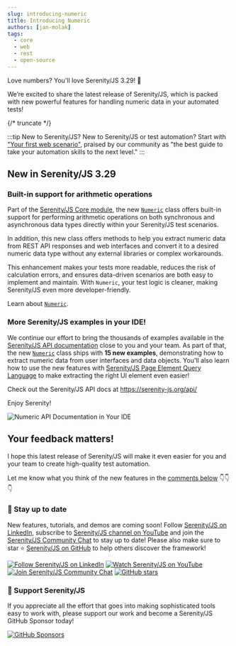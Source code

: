 ```yaml
---
slug: introducing-numeric
title: Introducing Numeric
authors: [jan-molak]
tags:
  - core
  - web
  - rest
  - open-source
---
```


Love numbers? You'll love Serenity/JS 3.29! 🎉

We’re excited to share the latest release of Serenity/JS, which is packed with new powerful features for handling numeric data in your automated tests!

{/* truncate */}

:::tip New to Serenity/JS?
New to Serenity/JS or test automation? Start with ["Your first web scenario"](/handbook/web-testing/your-first-web-scenario/),
praised by our community as "the best guide to take your automation skills to the next level."
:::

## New in Serenity/JS 3.29

### Built-in support for arithmetic operations

Part of the [Serenity/JS Core module](/api/core/), the new [`Numeric`](/api/core/class/Numeric/) class offers built-in support for performing arithmetic operations
on both synchronous and asynchronous data types directly within your Serenity/JS test scenarios.

In addition, this new class offers methods to help you extract numeric data from REST API responses and web interfaces
and convert it to a desired numeric data type without any external libraries or complex workarounds.

This enhancement makes your tests more readable, reduces the risk of calculation errors, and ensures data-driven scenarios are both easy to implement and maintain.
With `Numeric`, your test logic is cleaner, making Serenity/JS even more developer-friendly.

Learn about [`Numeric`](/api/core/class/Numeric/).


### More Serenity/JS examples in your IDE!

We continue our effort to bring the thousands of examples available in the [Serenity/JS API documentation](/api/) close to you and your team.
As part of that, the new [`Numeric`](/api/core/class/Numeric/) class ships with **15 new examples**, demonstrating how to extract numeric data from user interfaces and data objects.
You'll also learn how to use the new features with [Serenity/JS Page Element Query Language](/handbook/web-testing/page-element-query-language/) to make extracting the right UI element even easier!

Check out the Serenity/JS API docs at https://serenity-js.org/api/

Enjoy Serenity!

![Numeric API Documentation in Your IDE](./numeric-api-docs.png)


## Your feedback matters!

I hope this latest release of Serenity/JS will make it even easier for you and your team to create high-quality test automation.

Let me know what you think of the new features in the [comments below](/blog/better-api-documentation/#giscus-comments) 👇👇👇

### 📣 Stay up to date

New features, tutorials, and demos are coming soon!
Follow [Serenity/JS on LinkedIn](https://www.linkedin.com/company/serenity-js),
subscribe to [Serenity/JS channel on YouTube](https://www.youtube.com/@serenity-js) and join the [Serenity/JS Community Chat](https://matrix.to/#/#serenity-js:gitter.im) to stay up to date!
Please also make sure to star ⭐️ [Serenity/JS on GitHub](https://github.com/serenity-js/serenity-js) to help others discover the framework!

[![Follow Serenity/JS on LinkedIn](https://img.shields.io/badge/Follow-Serenity%2FJS%20-0077B5?logo=linkedin)](https://www.linkedin.com/company/serenity-js)
[![Watch Serenity/JS on YouTube](https://img.shields.io/badge/Watch-@serenity--js-E62117?logo=youtube)](https://www.youtube.com/@serenity-js)
[![Join Serenity/JS Community Chat](https://img.shields.io/badge/Chat-Serenity%2FJS%20Community-FBD30B?logo=matrix)](https://matrix.to/#/#serenity-js:gitter.im)
[![GitHub stars](https://img.shields.io/github/stars/serenity-js/serenity-js?label=Serenity%2FJS&logo=github&style=badge)](https://github.com/serenity-js/serenity-js)

### 💛 Support Serenity/JS

If you appreciate all the effort that goes into making sophisticated tools easy to work with, please support our work and become a Serenity/JS GitHub Sponsor today!

[![GitHub Sponsors](https://img.shields.io/badge/Support%20@serenity%2FJS-703EC8?style=for-the-badge&logo=github&logoColor=white)](https://github.com/sponsors/serenity-js)
